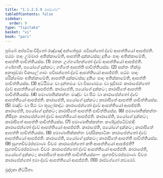 ```yaml
---
title: "1.1.2.5.9 රාජවග්ග"
tableOfContents: false
sidebar:
  order: 9
type: "tipitaka"
basket: "vi"
book: "pari"
---
```



<DynamicBreadcrumb />

<Division number="173" book="pari">

<Paragraph number="475" book="pari">
පුබ්බේ අප්පටිසංවිදිතෝ රඤ්ඤෝ අන්තේපුරං පවිසන්තෝ ද්වේ ආපත්තියෝ ආපජ්ජති. පඨමං පාදං උම්මාරං අතික්කාමේති, ආපත්ති දුක්කටස්ස; දුතියං පාදං අතික්කාමේති, ආපත්ති පාචිත්තියස්ස. (1)
</Paragraph>

<Paragraph number="476" book="pari">
රතනං උග්ගණ්හන්තෝ ද්වේ ආපත්තියෝ ආපජ්ජති. ගණ්හාති, පයෝගේ දුක්කටං; ගහිතේ ආපත්ති පාචිත්තියස්ස. (2)
</Paragraph>

<Paragraph number="477" book="pari">
සන්තං භික්ඛුං අනාපුච්ඡා විකාලේ ගාමං පවිසන්තෝ ද්වේ ආපත්තියෝ ආපජ්ජති. පඨමං පාදං පරික්ඛේපං අතික්කාමේති, ආපත්ති දුක්කටස්ස; දුතියං පාදං අතික්කාමේති, ආපත්ති පාචිත්තියස්ස. (3)
</Paragraph>

<Paragraph number="478" book="pari">
අට්ඨිමයං වා දන්තමයං වා විසාණමයං වා සූචිඝරං කාරාපේන්තෝ ද්වේ ආපත්තියෝ ආපජ්ජති. කාරාපේති, පයෝගේ දුක්කටං; කාරාපිතේ ආපත්ති පාචිත්තියස්ස. (4)
</Paragraph>

<Paragraph number="479" book="pari">
පමාණාතික්කන්තං මඤ්චං වා පීඨං වා කාරාපේන්තෝ ද්වේ ආපත්තියෝ ආපජ්ජති. කාරාපේති, පයෝගේ දුක්කටං; කාරාපිතේ ආපත්ති පාචිත්තියස්ස. (5)
</Paragraph>

<Paragraph number="480" book="pari">
මඤ්චං වා පීඨං වා තූලෝනද්ධං කාරාපේන්තෝ ද්වේ ආපත්තියෝ ආපජ්ජති. කාරාපේති, පයෝගේ දුක්කටං; කාරාපිතේ ආපත්ති පාචිත්තියස්ස. (6)
</Paragraph>

<Paragraph number="481" book="pari">
පමාණාතික්කන්තං නිසීදනං කාරාපේන්තෝ ද්වේ ආපත්තියෝ ආපජ්ජති. කාරාපේති, පයෝගේ දුක්කටං; කාරාපිතේ ආපත්ති පාචිත්තියස්ස. (7)
</Paragraph>

<Paragraph number="482" book="pari">
පමාණාතික්කන්තං කණ්ඩුප්පටිච්ඡාදිං කාරාපේන්තෝ ද්වේ ආපත්තියෝ ආපජ්ජති. කාරාපේති, පයෝගේ දුක්කටං; කාරාපිතේ ආපත්ති පාචිත්තියස්ස. (8)
</Paragraph>

<Paragraph number="483" book="pari">
පමාණාතික්කන්තං වස්සිකසාටිකං කාරාපේන්තෝ ද්වේ ආපත්තියෝ ආපජ්ජති. කාරාපේති, පයෝගේ දුක්කටං; කාරාපිතේ ආපත්ති පාචිත්තියස්ස. (9)
</Paragraph>

<Paragraph number="484" book="pari">
සුගතචීවරප්පමාණං චීවරං කාරාපේන්තෝ කති ආපත්තියෝ ආපජ්ජති? සුගතචීවරප්පමාණං චීවරං කාරාපේන්තෝ ද්වේ ආපත්තියෝ ආපජ්ජති. කාරාපේති, පයෝගේ දුක්කටං; කාරාපිතේ ආපත්ති පාචිත්තියස්ස—  සුගතචීවරප්පමාණං චීවරං කාරාපේන්තෝ ඉමා ද්වේ ආපත්තියෝ ආපජ්ජති. (10)

</Paragraph>
</Division>

<Paragraph number="485" type="center" book="pari">
රාජවග්ගෝ නවමෝ.

  
ඛුද්දකා නිට්ඨිතා.
</Paragraph>